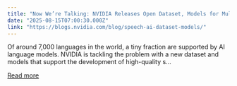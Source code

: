 ```yaml
---
title: "Now We’re Talking: NVIDIA Releases Open Dataset, Models for Multilingual Speech AI"
date: "2025-08-15T07:00:30.000Z"
link: "https://blogs.nvidia.com/blog/speech-ai-dataset-models/"
---
```


Of around 7,000 languages in the world, a tiny fraction are supported by AI language models. NVIDIA is tackling the problem with a new dataset and models that support the development of high-quality s...

[Read more](https://blogs.nvidia.com/blog/speech-ai-dataset-models/)
